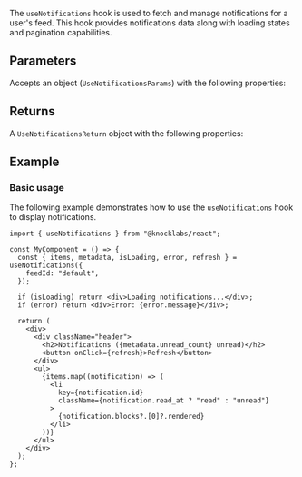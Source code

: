 The `useNotifications` hook is used to fetch and manage notifications for a user's feed. This hook provides notifications data along with loading states and pagination capabilities.

## Parameters

Accepts an object (`UseNotificationsParams`) with the following properties:

<Attributes>
  <Attribute
    name="feedId"
    type="string"
    description="The ID of the feed to fetch notifications for"
    isRequired
  />
  <Attribute
    name="options"
    type="FeedClientOptions"
    description="Optional configuration for the feed client"
  />
</Attributes>

## Returns

A `UseNotificationsReturn` object with the following properties:

<Attributes>
  <Attribute
    name="items"
    type="KnockFeedItem[]"
    description="Array of notification items"
  />
  <Attribute
    name="metadata"
    type="FeedMetadata"
    description="Metadata about the feed including counts and pagination"
  />
  <Attribute
    name="isLoading"
    type="boolean"
    description="Whether notifications are being loaded"
  />
  <Attribute
    name="error"
    type="Error | null"
    description="Error object if the request failed"
  />
  <Attribute
    name="refresh"
    type="() => void"
    description="Function to refresh the notifications feed"
  />
</Attributes>

## Example

### Basic usage

The following example demonstrates how to use the `useNotifications` hook to display notifications.

```tsx
import { useNotifications } from "@knocklabs/react";

const MyComponent = () => {
  const { items, metadata, isLoading, error, refresh } = useNotifications({
    feedId: "default",
  });

  if (isLoading) return <div>Loading notifications...</div>;
  if (error) return <div>Error: {error.message}</div>;

  return (
    <div>
      <div className="header">
        <h2>Notifications ({metadata.unread_count} unread)</h2>
        <button onClick={refresh}>Refresh</button>
      </div>
      <ul>
        {items.map((notification) => (
          <li
            key={notification.id}
            className={notification.read_at ? "read" : "unread"}
          >
            {notification.blocks?.[0]?.rendered}
          </li>
        ))}
      </ul>
    </div>
  );
};
```
